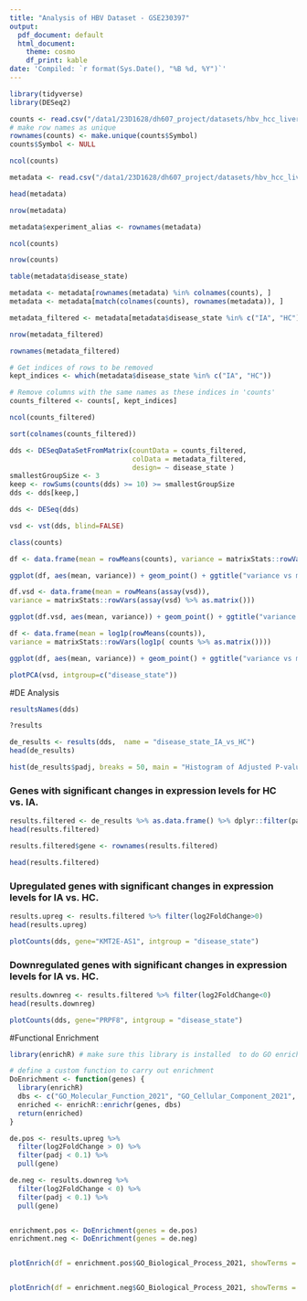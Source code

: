 ```yaml
---
title: "Analysis of HBV Dataset - GSE230397"
output:
  pdf_document: default
  html_document:
    theme: cosmo
    df_print: kable
date: 'Compiled: `r format(Sys.Date(), "%B %d, %Y")`'
---
```


```r
library(tidyverse)
library(DESeq2)

```

```r
counts <- read.csv("/data1/23D1628/dh607_project/datasets/hbv_hcc_liver/GSE230397_raw_counts_processed.csv")
# make row names as unique
rownames(counts) <- make.unique(counts$Symbol)
counts$Symbol <- NULL

```

```r
ncol(counts)
```
```r
metadata <- read.csv("/data1/23D1628/dh607_project/datasets/hbv_hcc_liver/SRP434609_metadata_processed.csv", row.names=1)

```

```r
head(metadata)
```


```r
nrow(metadata)
```

```r
metadata$experiment_alias <- rownames(metadata)
```

```r
ncol(counts)
```

```r
nrow(counts)
```

```r
table(metadata$disease_state)
```
```r
metadata <- metadata[rownames(metadata) %in% colnames(counts), ]
metadata <- metadata[match(colnames(counts), rownames(metadata)), ]
```


```r
metadata_filtered <- metadata[metadata$disease_state %in% c("IA", "HC"), ]
```

```r
nrow(metadata_filtered)
```

```r
rownames(metadata_filtered)
```

```r
# Get indices of rows to be removed
kept_indices <- which(metadata$disease_state %in% c("IA", "HC"))

# Remove columns with the same names as these indices in 'counts'
counts_filtered <- counts[, kept_indices]
```

```r
ncol(counts_filtered)
```
```r
sort(colnames(counts_filtered))
```



```r
dds <- DESeqDataSetFromMatrix(countData = counts_filtered,
                              colData = metadata_filtered,
                              design= ~ disease_state )
smallestGroupSize <- 3
keep <- rowSums(counts(dds) >= 10) >= smallestGroupSize
dds <- dds[keep,]
```
```r
dds <- DESeq(dds)
```

```r
vsd <- vst(dds, blind=FALSE)
```

```r
class(counts)
```
```r
df <- data.frame(mean = rowMeans(counts), variance = matrixStats::rowVars(counts %>% as.matrix()))

ggplot(df, aes(mean, variance)) + geom_point() + ggtitle("variance vs mean") + scale_x_log10() + scale_y_log10()
```
```r
df.vsd <- data.frame(mean = rowMeans(assay(vsd)),
variance = matrixStats::rowVars(assay(vsd) %>% as.matrix()))

ggplot(df.vsd, aes(mean, variance)) + geom_point() + ggtitle("variance vs mean post variance stabilizing transform") + scale_x_log10() + scale_y_log10()
```

```r
df <- data.frame(mean = log1p(rowMeans(counts)),
variance = matrixStats::rowVars(log1p( counts %>% as.matrix())))

ggplot(df, aes(mean, variance)) + geom_point() + ggtitle("variance vs mean for log transform") + scale_x_log10() + scale_y_log10()


```


```r
plotPCA(vsd, intgroup=c("disease_state"))
```
#DE Analysis

```r
resultsNames(dds)
```


```r
?results
```

```r
de_results <- results(dds,  name = "disease_state_IA_vs_HC")
head(de_results)
```


```r
hist(de_results$padj, breaks = 50, main = "Histogram of Adjusted P-values", xlab = "Adjusted P-values", col = "lightblue")
```
### Genes with significant changes in expression levels for HC vs. IA.

```r
results.filtered <- de_results %>% as.data.frame() %>% dplyr::filter(padj<0.05) %>% dplyr::arrange(padj)
head(results.filtered)
```


```r
results.filtered$gene <- rownames(results.filtered)
```

```r
head(results.filtered)
```

### Upregulated genes with significant changes in expression levels for IA vs. HC.

```r
results.upreg <- results.filtered %>% filter(log2FoldChange>0)
head(results.upreg)
```

```r
plotCounts(dds, gene="KMT2E-AS1", intgroup = "disease_state")
```
### Downregulated genes with significant changes in expression levels for IA vs. HC.

```r
results.downreg <- results.filtered %>% filter(log2FoldChange<0)
head(results.downreg)
```

```r
plotCounts(dds, gene="PRPF8", intgroup = "disease_state")
```

#Functional Enrichment

```r
library(enrichR) # make sure this library is installed  to do GO enrichments

# define a custom function to carry out enrichment
DoEnrichment <- function(genes) {
  library(enrichR)
  dbs <- c("GO_Molecular_Function_2021", "GO_Cellular_Component_2021", "GO_Biological_Process_2021")
  enriched <- enrichR::enrichr(genes, dbs)
  return(enriched)
}

de.pos <- results.upreg %>%
  filter(log2FoldChange > 0) %>%
  filter(padj < 0.1) %>%
  pull(gene)

de.neg <- results.downreg %>%
  filter(log2FoldChange < 0) %>%
  filter(padj < 0.1) %>%
  pull(gene)


enrichment.pos <- DoEnrichment(genes = de.pos)
enrichment.neg <- DoEnrichment(genes = de.neg)


plotEnrich(df = enrichment.pos$GO_Biological_Process_2021, showTerms = 7) + ggtitle("IA HBV Upregulated")


plotEnrich(df = enrichment.neg$GO_Biological_Process_2021, showTerms = 7) + ggtitle("IA HBV Downregulated")
```

